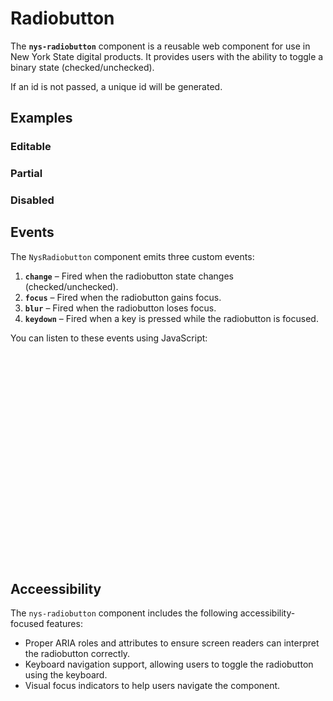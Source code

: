 
<Meta of={NysRadiobuttonStories} title="Components/Radiobutton/Documentation" />

# Radiobutton

The **`nys-radiobutton`** component is a reusable web component for use in New York State digital products. It provides users with the ability to toggle a binary state (checked/unchecked).

If an id is not passed, a unique id will be generated.

## Examples

### Editable

<Canvas of={NysRadiobuttonStories.Editable} />

### Partial

<Canvas of={NysRadiobuttonStories.Partial} />

### Disabled

<Canvas of={NysRadiobuttonStories.Disabled} />

## Events

The `NysRadiobutton` component emits three custom events:

1. **`change`** – Fired when the radiobutton state changes (checked/unchecked).
2. **`focus`** – Fired when the radiobutton gains focus.
3. **`blur`** – Fired when the radiobutton loses focus.
4. **`keydown`** – Fired when a key is pressed while the radiobutton is focused.

You can listen to these events using JavaScript:

```js

  // Select the radiobutton component
  const radiobutton = document.querySelector('nys-radiobutton');

  // Listen for the 'change' event
  radiobutton.addEventListener('change', (event) => {
    console.log('Radiobutton changed:', event.target.checked);
  });

  // Listen for the 'focus' event
  radiobutton.addEventListener('focus', () => {
    console.log('Radiobutton is focused');
  });

  // Listen for the 'blur' event
  radiobutton.addEventListener('blur', () => {
    console.log('Radiobutton lost focus');
  });

  // Listen for the 'keydown' event
  radiobutton.addEventListener('keydown', (event) => {
    console.log('Key pressed:', event.key);
  });
```

## Acceessibility

The `nys-radiobutton` component includes the following accessibility-focused features:

- Proper ARIA roles and attributes to ensure screen readers can interpret the radiobutton correctly.
- Keyboard navigation support, allowing users to toggle the radiobutton using the keyboard.
- Visual focus indicators to help users navigate the component.